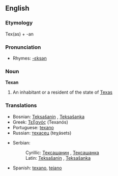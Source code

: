 ==English==

===Etymology===
Tex(as) + -an

===Pronunciation===
*Rhymes: [[Rhymes:English:-ɛksən|-ɛksən]]

===Noun===
'''Texan'''
# An inhabitant or a resident of the state of [[Texas]]

===Translations===
{{top}}
*Bosnian: [[Teksašanin#Bosnian|Teksašanin]] {{m}}, [[Teksašanka#Bosnian|Teksašanka]] {{f}}
*Greek: [[Τεξανός]] (Texanós) {{m}}
*Portuguese: [[texano]] {{m}}
*Russian: [[техасец]] (teχásets) {{m}}
{{mid}}
*Serbian: 
*:Cyrillic: [[Тексашанин#Serbian|Тексашанин]] {{m}}, [[Тексашанка#Serbian|Тексашанка]] {{f}}
*:Latin: [[Teksašanin#Serbian|Teksašanin]] {{m}}, [[Teksašanka#Serbian|Teksašanka]] {{f}}
*Spanish: [[texano]], [[tejano]] {{m}}
{{bottom}}